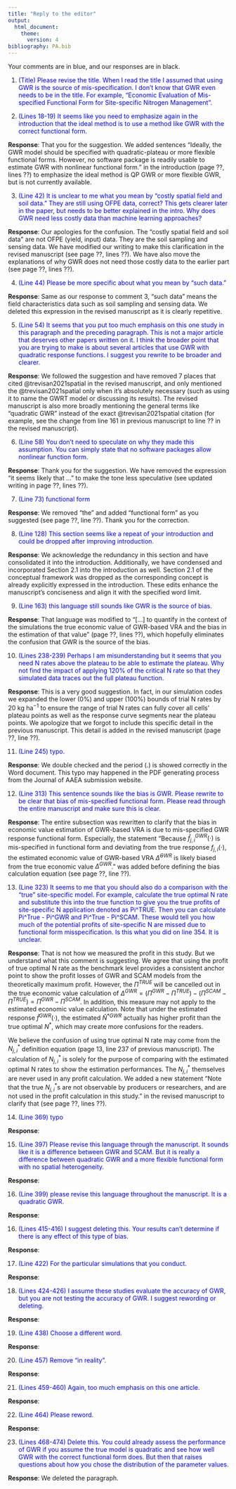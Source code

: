 ```yaml
---
title: "Reply to the editor"
output: 
  html_document:
    theme:
      version: 4
bibliography: PA.bib
---
```


Your comments are in blue, and our responses are in black.

1. <span style = "color: blue;"> (Title) Please revise the title. When I read the title I assumed that using GWR is the source of mis-specification. I don't know that GWR even needs to be in the title. For example, "Economic Evaluation of Mis-specified Functional Form for Site-specific Nitrogen Management". </span>


2. <span style = "color: blue;"> (Lines 18-19) It seems like you need to emphasize again in the introduction that the ideal method is to use a method like GWR with the correct functional form. </span>

**Response**: That you for the suggestion. We added sentences "Ideally, the GWR model should be specified with quadratic-plateau or more flexible functional forms. However, no software package is readily usable to estimate GWR with nonlinear functional form." in the introduction (page ??, lines ??) to emphasize the ideal method is QP GWR or more flexible GWR, but is not currently available.


3. <span style = "color: blue;"> (Line 42) It is unclear to me what you mean by "costly spatial field and soil data." They are still using OFPE data, correct? This gets clearer later in the paper, but needs to be better explained in the intro. Why does GWR need less costly data than machine learning approaches? </span>

**Response**: Our apologies for the confusion. The "costly spatial field and soil data" are not OFPE (yield, input) data. They are the soil sampling and sensing data. We have modified our writing to make this clarification in the revised manuscript (see page ??, lines ??). We have also move the explanations of why GWR does not need those costly data to the earlier part (see page ??, lines ??). 


4. <span style = "color: blue;"> (Line 44) Please be more specific about what you mean by "such data." </span>

**Response**: Same as our response to comment 3, "such data" means the field characteristics data such as soil sampling and sensing data. We deleted this expression in the revised manuscript as it is clearly repetitive.


5. <span style = "color: blue;"> (Line 54) It seems that you put too much emphasis on this one study in this paragraph and the preceding paragraph. This is not a major article that deserves other papers written on it. I think the broader point that you are trying to make is about several articles that use GWR with quadratic response functions. I suggest you rewrite to be broader and clearer. </span>

**Response**: We followed the suggestion and have removed 7 places that cited @trevisan2021spatial in the revised manuscript, and only mentioned the @trevisan2021spatial only when it's absolutely necessary (such as using it to name the GWRT model or discussing its results). The revised manuscript is also more broadly mentioning the general terms like "quadratic GWR" instead of the exact @trevisan2021spatial citation (for example, see the change from line 161 in previous manuscript to line ?? in the revised manuscript).


6. <span style = "color: blue;"> (Line 58) You don't need to speculate on why they made this assumption. You can simply state that no software packages allow nonlinear function form. </span>

**Response**: Thank you for the suggestion. We have removed the expression "it seems likely that ..." to make the tone less speculative (see updated writing in page ??, lines ??).


7. <span style = "color: blue;"> (Line 73) functional form </span>

**Response**: We removed "the" and added "functional form" as you suggested (see page ??, line ??). Thank you for the correction.


8. <span style = "color: blue;"> (Line 128) This section seems like a repeat of your introduction and could be dropped after improving introduction. </span>

**Response**: We acknowledge the redundancy in this section and have consolidated it into the introduction. Additionally, we have condensed and incorporated Section 2.1 into the introduction as well. Section 2.1 of the conceptual framework was dropped as the corresponding concept is already explicitly expressed in the introduction. These edits enhance the manuscript's conciseness and align it with the specified word limit.


9. <span style = "color: blue;"> (Line 163) this language still sounds like GWR is the source of bias.  </span>

**Response**: That language was modified to "[...] to quantify in the context of the simulations the true economic value of GWR-based VRA and the bias in the estimation of that value" (page ??, lines ??), which hopefully eliminates the confusion that GWR is the source of the bias.


10. <span style = "color: blue;"> (Lines 238-239) Perhaps I am misunderstanding but it seems that you need N rates above the plateau to be able to estimate the plateau. Why not find the impact of applying 120% of the critical N rate so that they simulated data traces out the full plateau function. </span>

**Response**: This is a very good suggestion. In fact, in our simulation codes we expanded the lower (0%) and upper (100%) bounds of trial N rates by 20 kg ha$^{-1}$ to ensure the range of trial N rates can fully cover all cells' plateau points as well as the response curve segments near the plateau points. We apologize that we forgot to include this specific detail in the previous manuscript. This detail is added in the revised manuscript (page ??, line ??).


11. <span style = "color: blue;"> (Line 245) typo. </span>

**Response**: We double checked and the period (.) is showed correctly in the Word document. This typo may happened in the PDF generating process from the Journal of AAEA submission website.


12. <span style = "color: blue;"> (Line 313) This sentence sounds like the bias is GWR. Please rewrite to be clear that bias of mis-specified functional form. Please read through the entire manuscript and make sure this is clear. </span>

**Response**: The entire subsection was rewritten to clarify that the bias in economic value estimation of GWR-based VRA is due to mis-specified GWR response functional form. Especially, the statement "Because $\hat{f}^{GWR}_{j,i}(\cdot)$ is mis-specified in functional form and deviating from the true response $f_{j,i}(\cdot)$, the estimated economic value of GWR-based VRA $\hat{\Delta}^{GWR}$ is likely biased from the true economic value $\Delta^{GWR}$." was added before defining the bias calculation equation (see page ??, line ??).


13. <span style = "color: blue;"> (Line 323) It seems to me that you should also do a comparison with the "true" site-specific model. For example, calculate the true optimal N rate and substitute this into the true function to give you the true profits of site-specific N application denoted as Pi^TRUE. Then you can calculate Pi^True - Pi^GWR and Pi^True - Pi^SCAM. These would tell you how much of the potential profits of site-specific N are missed due to functional form misspecification.  Is this what you did on line 354. It is unclear. </span>

**Response**: That is not how we measured the profit in this study. But we understand what this comment is suggesting. We agree that using the profit of true optimal N rate as the benchmark level provides a consistent anchor point to show the profit losses of GWR and SCAM models from the theoretically maximum profit. However, the $\Pi^{TRUE}$ will be cancelled out in the true economic value calculation of $\Delta^{GWR} = (\Pi^{GWR} - \Pi^{TRUE}) - (\Pi^{SCAM} - \Pi^{TRUE}) = \Pi^{GWR} - \Pi^{SCAM}$. In addition, this measure may not apply to the estimated economic value calculation. Note that under the estimated response $\hat{f}^{GWR}(\cdot)$, the estimated $\hat{N}^{*GWR}$ actually has higher profit than the true optimal $N^*$, which may create more confusions for the readers.

We believe the confusion of using true optimal N rate may come from the $N^*_{j,i}$ definition equation (page 13, line 237 of previous manuscript). The calculation of $N^*_{j,i}$ is solely for the purpose of comparing with the estimated optimal N rates to show the estimation performances. The $N^*_{j,i}$ themselves are never used in any profit calculation. We added a new statement "Note that the true $N^*_{j,i}$s are not observable by producers or researchers, and are not used in the profit calculation in this study." in the revised manuscript to clarify that (see page ??, lines ??).


14. <span style = "color: blue;"> (Line 369) typo </span>

**Response**: 


15. <span style = "color: blue;"> (Line 397) Please revise this language through the manuscript. It sounds like it is a difference between GWR and SCAM. But it is really a difference between quadratic GWR and a more flexible functional form with no spatial heterogeneity. </span>

**Response**: 


16. <span style = "color: blue;"> (Line 399) please revise this language throughout the manuscript. It is a quadratic GWR. </span>

**Response**: 


16. <span style = "color: blue;"> (Lines 415-416) I suggest deleting this. Your results can't determine if there is any effect of this type of bias. </span>

**Response**: 


17. <span style = "color: blue;"> (Line 422) For the particular simulations that you conduct. </span>

**Response**: 


18. <span style = "color: blue;"> (Lines 424-426) I assume these studies evaluate the accuracy of GWR, but you are not testing the accuracy of GWR. I suggest rewording or deleting. </span>

**Response**: 


19. <span style = "color: blue;"> (Line 438) Choose a different word. </span>

**Response**: 


20. <span style = "color: blue;"> (Line 457) Remove "in reality". </span>

**Response**: 


21. <span style = "color: blue;"> (Lines 459-460) Again, too much emphasis on this one article. </span>

**Response**: 


22. <span style = "color: blue;"> (Line 464) Please reword. </span>

**Response**: 


23. <span style = "color: blue;"> (Lines 468-474) Delete this. You could already assess the performance of GWR if you assume the true model is quadratic and see how well GWR with the correct functional form does. But then that raises questions about how you chose the distribution of the parameter values. </span>

**Response**: We deleted the paragraph.




